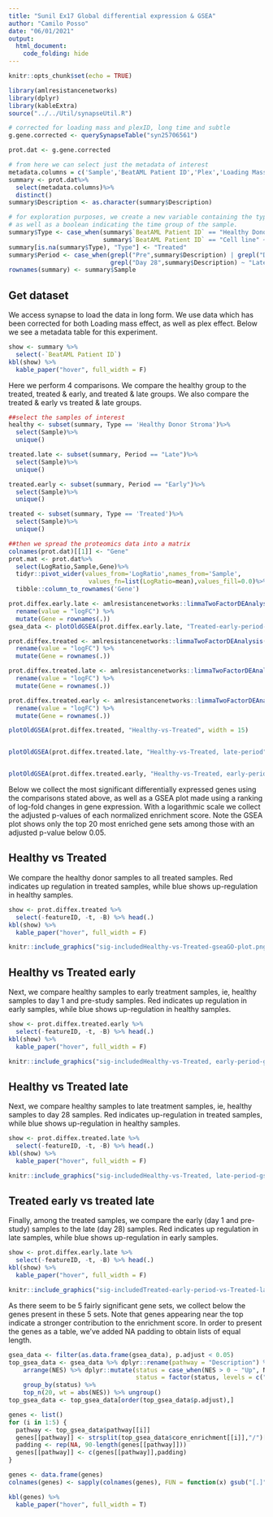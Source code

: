 ```yaml
---
title: "Sunil Ex17 Global differential expression & GSEA"
author: "Camilo Posso"
date: "06/01/2021"
output: 
  html_document:
    code_folding: hide
---
```


```r
knitr::opts_chunk$set(echo = TRUE)
```

```r
library(amlresistancenetworks)
library(dplyr)
library(kableExtra)
source("../../Util/synapseUtil.R")

# corrected for loading mass and plexID, long time and subtle
g.gene.corrected <- querySynapseTable("syn25706561")

prot.dat <- g.gene.corrected

# from here we can select just the metadata of interest
metadata.columns = c('Sample','BeatAML Patient ID','Plex','Loading Mass', 'Description')
summary <- prot.dat%>%
  select(metadata.columns)%>%
  distinct()
summary$Description <- as.character(summary$Description)

# for exploration purposes, we create a new variable containing the type of sample,
# as well as a boolean indicating the time group of the sample.
summary$Type <- case_when(summary$`BeatAML Patient ID` == "Healthy Donor Stroma" ~ "Healthy Donor Stroma",
                          summary$`BeatAML Patient ID` == "Cell line" ~ "Cell line")
summary[is.na(summary$Type), "Type"] <- "Treated"
summary$Period <- case_when(grepl("Pre",summary$Description) | grepl("Day 1", summary$Description) ~ "Early",
                            grepl("Day 28",summary$Description) ~ "Late")
rownames(summary) <- summary$Sample

```

## Get dataset

We access synapse to load the data in long form. We use data which has been corrected for both
Loading mass effect, as well as plex effect. Below we see a metadata table for this experiment.

```r
show <- summary %>%
  select(-`BeatAML Patient ID`)
kbl(show) %>%
  kable_paper("hover", full_width = F)

```

Here we perform 4 comparisons. We compare the healthy group to the treated,
treated & early, and treated & late groups. We also compare the treated & early vs
treated & late groups.

```r
##select the samples of interest
healthy <- subset(summary, Type == 'Healthy Donor Stroma')%>%
  select(Sample)%>%
  unique()

treated.late <- subset(summary, Period == "Late")%>%
  select(Sample)%>%
  unique()

treated.early <- subset(summary, Period == "Early")%>%
  select(Sample)%>%
  unique()

treated <- subset(summary, Type == 'Treated')%>%
  select(Sample)%>%
  unique()

##then we spread the proteomics data into a matrix
colnames(prot.dat)[[1]] <- "Gene"
prot.mat <- prot.dat%>%
  select(LogRatio,Sample,Gene)%>%
  tidyr::pivot_wider(values_from='LogRatio',names_from='Sample',
                      values_fn=list(LogRatio=mean),values_fill=0.0)%>%
  tibble::column_to_rownames('Gene')

prot.diffex.early.late <- amlresistancenetworks::limmaTwoFactorDEAnalysis(prot.mat,treated.early$Sample,treated.late$Sample) %>%
  rename(value = "logFC") %>%
  mutate(Gene = rownames(.))
gsea_data <- plotOldGSEA(prot.diffex.early.late, "Treated-early-period-vs-Treated-late-period", width = 15, order.by = "p.adjust")

prot.diffex.treated <- amlresistancenetworks::limmaTwoFactorDEAnalysis(prot.mat,healthy$Sample,treated$Sample) %>%
  rename(value = "logFC") %>%
  mutate(Gene = rownames(.))

prot.diffex.treated.late <- amlresistancenetworks::limmaTwoFactorDEAnalysis(prot.mat,healthy$Sample,treated.late$Sample) %>%
  rename(value = "logFC") %>%
  mutate(Gene = rownames(.))

prot.diffex.treated.early <- amlresistancenetworks::limmaTwoFactorDEAnalysis(prot.mat,healthy$Sample,treated.early$Sample) %>%
  rename(value = "logFC") %>%
  mutate(Gene = rownames(.))

```


```r

plotOldGSEA(prot.diffex.treated, "Healthy-vs-Treated", width = 15)


plotOldGSEA(prot.diffex.treated.late, "Healthy-vs-Treated, late-period", width = 15)


plotOldGSEA(prot.diffex.treated.early, "Healthy-vs-Treated, early-period", width = 15)

```

Below we collect the most significant differentially expressed genes using the comparisons stated above, 
as well as a GSEA plot made using a ranking of log-fold changes in gene expression.
With a logarithmic scale we collect the adjusted p-values of each normalized enrichment score. 
Note the GSEA plot shows only the top 20 most enriched gene sets among those 
with an adjusted p-value below 0.05.

## Healthy vs Treated

We compare the healthy donor samples to all treated samples.
Red indicates up regulation in treated samples, while blue shows up-regulation
in healthy samples.

```r
show <- prot.diffex.treated %>%
  select(-featureID, -t, -B) %>% head(.)
kbl(show) %>%
  kable_paper("hover", full_width = F)

```

```r
knitr::include_graphics("sig-includedHealthy-vs-Treated-gseaGO-plot.png")
```

## Healthy vs Treated early

Next, we compare healthy samples to early treatment samples, ie,
healthy samples to day 1 and pre-study samples.
Red indicates up regulation in early samples, while blue shows up-regulation
in healthy samples.

```r
show <- prot.diffex.treated.early %>%
  select(-featureID, -t, -B) %>% head(.)
kbl(show) %>%
  kable_paper("hover", full_width = F)
```

```r
knitr::include_graphics("sig-includedHealthy-vs-Treated, early-period-gseaGO-plot.png")
```

## Healthy vs Treated late

Next, we compare healthy samples to late treatment samples, ie,
healthy samples to day 28 samples. Red indicates up-regulation in treated samples,
while blue shows up-regulation in healthy samples.

```r
show <- prot.diffex.treated.late %>%
  select(-featureID, -t, -B) %>% head(.)
kbl(show) %>%
  kable_paper("hover", full_width = F)
```

```r
knitr::include_graphics("sig-includedHealthy-vs-Treated, late-period-gseaGO-plot.png")
```

## Treated early vs treated late

Finally, among the treated samples, we compare the early (day 1 and pre-study) samples
to the late (day 28) samples. Red indicates up regulation in late samples,
while blue shows up-regulation in early samples.

```r
show <- prot.diffex.early.late %>%
  select(-featureID, -t, -B) %>% head(.)
kbl(show) %>%
  kable_paper("hover", full_width = F)
```

```r
knitr::include_graphics("sig-includedTreated-early-period-vs-Treated-late-period-gseaGO-plot.png")
```

As there seem to be 5 fairly significant gene sets, we collect below the genes present in these 5
sets. Note that genes appearing near the top indicate a stronger contribution to the enrichment score.
In order to present the genes as a table, we've added NA padding to obtain lists of equal length.

```r
gsea_data <- filter(as.data.frame(gsea_data), p.adjust < 0.05)
top_gsea_data <- gsea_data %>% dplyr::rename(pathway = "Description") %>%
    arrange(NES) %>% dplyr::mutate(status = case_when(NES > 0 ~ "Up", NES < 0 ~ "Down"),
                                   status = factor(status, levels = c("Up", "Down"))) %>%
    group_by(status) %>%
    top_n(20, wt = abs(NES)) %>% ungroup()
top_gsea_data <- top_gsea_data[order(top_gsea_data$p.adjust),]

genes <- list()
for (i in 1:5) {
  pathway <- top_gsea_data$pathway[[i]]
  genes[[pathway]] <- strsplit(top_gsea_data$core_enrichment[[i]],"/")[[1]]
  padding <- rep(NA, 90-length(genes[[pathway]]))
  genes[[pathway]] <- c(genes[[pathway]],padding)
}

genes <- data.frame(genes)
colnames(genes) <- sapply(colnames(genes), FUN = function(x) gsub("[.]", " ", x))

kbl(genes) %>%
  kable_paper("hover", full_width = T)

```










